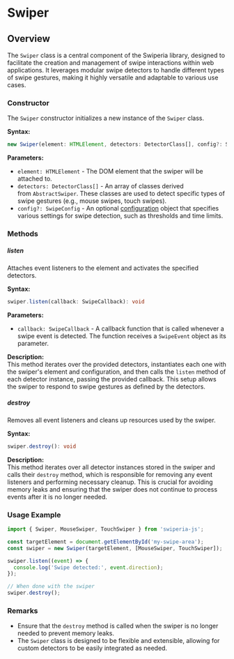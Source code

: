 # Swiper

## Overview

The `Swiper` class is a central component of the Swiperia library, designed to facilitate the creation and management of swipe interactions within web applications. It leverages modular swipe detectors to handle different types of swipe gestures, making it highly versatile and adaptable to various use cases.

### Constructor

The `Swiper` constructor initializes a new instance of the `Swiper` class.

**Syntax:**

```ts
new Swiper(element: HTMLElement, detectors: DetectorClass[], config?: SwipeConfig)
```

**Parameters:**

* `element: HTMLElement` - The DOM element that the swiper will be attached to.
* `detectors: DetectorClass[]` - An array of classes derived from `AbstractSwiper`. These classes are used to detect specific types of swipe gestures (e.g., mouse swipes, touch swipes).
* `config?: SwipeConfig` - An optional [configuration](/web-js/configuration) object that specifies various settings for swipe detection, such as thresholds and time limits.

### Methods

##### listen

Attaches event listeners to the element and activates the specified detectors.

**Syntax:**

```ts
swiper.listen(callback: SwipeCallback): void
```

**Parameters:**

* `callback: SwipeCallback` - A callback function that is called whenever a swipe event is detected. The function receives a `SwipeEvent` object as its parameter.

**Description:**\
This method iterates over the provided detectors, instantiates each one with the swiper's element and configuration, and then calls the `listen` method of each detector instance, passing the provided callback. This setup allows the swiper to respond to swipe gestures as defined by the detectors.

##### destroy

Removes all event listeners and cleans up resources used by the swiper.

**Syntax:**

```ts
swiper.destroy(): void
```

**Description:**\
This method iterates over all detector instances stored in the swiper and calls their `destroy` method, which is responsible for removing any event listeners and performing necessary cleanup. This is crucial for avoiding memory leaks and ensuring that the swiper does not continue to process events after it is no longer needed.

### Usage Example

```ts copy
import { Swiper, MouseSwiper, TouchSwiper } from 'swiperia-js';

const targetElement = document.getElementById('my-swipe-area');
const swiper = new Swiper(targetElement, [MouseSwiper, TouchSwiper]);

swiper.listen((event) => {
  console.log('Swipe detected:', event.direction);
});

// When done with the swiper
swiper.destroy();
```

### Remarks

* Ensure that the `destroy` method is called when the swiper is no longer needed to prevent memory leaks.
* The `Swiper` class is designed to be flexible and extensible, allowing for custom detectors to be easily integrated as needed.

